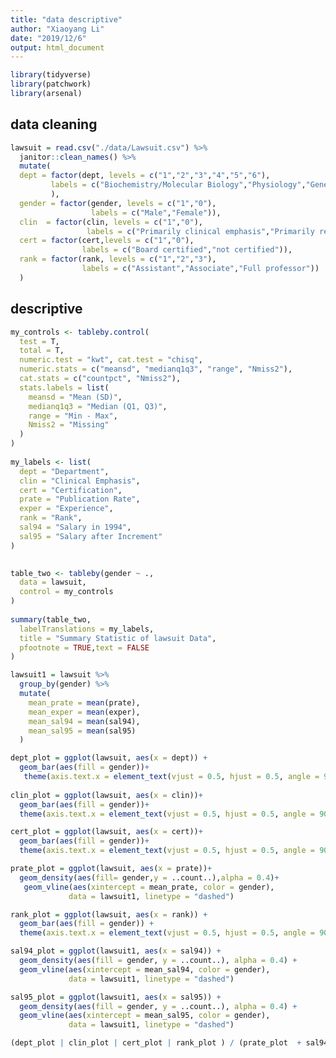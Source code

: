 ```yaml
---
title: "data descriptive"
author: "Xiaoyang Li"
date: "2019/12/6"
output: html_document
---
```

```r
library(tidyverse)
library(patchwork)
library(arsenal)
```


## data cleaning
```r
lawsuit = read.csv("./data/Lawsuit.csv") %>% 
  janitor::clean_names() %>% 
  mutate(
  dept = factor(dept, levels = c("1","2","3","4","5","6"),
         labels = c("Biochemistry/Molecular Biology","Physiology","Genetics","Pediatrics","Medicine","Surgery")
         ),
  gender = factor(gender, levels = c("1","0"),
                  labels = c("Male","Female")),
  clin  = factor(clin, levels = c("1","0"),
                 labels = c("Primarily clinical emphasis","Primarily research emphasis")),
  cert = factor(cert,levels = c("1","0"),
                labels = c("Board certified","not certified")),
  rank = factor(rank, levels = c("1","2","3"),
                labels = c("Assistant","Associate","Full professor"))
  )
```

## descriptive

```r

my_controls <- tableby.control(
  test = T,
  total = T,
  numeric.test = "kwt", cat.test = "chisq",
  numeric.stats = c("meansd", "medianq1q3", "range", "Nmiss2"),
  cat.stats = c("countpct", "Nmiss2"),
  stats.labels = list(
    meansd = "Mean (SD)",
    medianq1q3 = "Median (Q1, Q3)",
    range = "Min - Max",
    Nmiss2 = "Missing"
  )
)
 
my_labels <- list(
  dept = "Department",
  clin = "Clinical Emphasis",
  cert = "Certification",
  prate = "Publication Rate",
  exper = "Experience",
  rank = "Rank",
  sal94 = "Salary in 1994",
  sal95 = "Salary after Increment"
)

 
table_two <- tableby(gender ~ .,
  data = lawsuit,
  control = my_controls
)
 
summary(table_two,
  labelTranslations = my_labels,
  title = "Summary Statistic of lawsuit Data",
  pfootnote = TRUE,text = FALSE
)

lawsuit1 = lawsuit %>% 
  group_by(gender) %>% 
  mutate(
    mean_prate = mean(prate),
    mean_exper = mean(exper),
    mean_sal94 = mean(sal94),
    mean_sal95 = mean(sal95)
  )

dept_plot = ggplot(lawsuit, aes(x = dept)) +
  geom_bar(aes(fill = gender))+
   theme(axis.text.x = element_text(vjust = 0.5, hjust = 0.5, angle = 90))+ theme(legend.position = "top")
           
clin_plot = ggplot(lawsuit, aes(x = clin))+
  geom_bar(aes(fill = gender))+
  theme(axis.text.x = element_text(vjust = 0.5, hjust = 0.5, angle = 90))+ theme(legend.position = "top")

cert_plot = ggplot(lawsuit, aes(x = cert))+
  geom_bar(aes(fill = gender))+
  theme(axis.text.x = element_text(vjust = 0.5, hjust = 0.5, angle = 90))+ theme(legend.position = "top")

prate_plot = ggplot(lawsuit, aes(x = prate))+
  geom_density(aes(fill= gender,y = ..count..),alpha = 0.4)+
   geom_vline(aes(xintercept = mean_prate, color = gender),
             data = lawsuit1, linetype = "dashed")

rank_plot = ggplot(lawsuit, aes(x = rank)) +
  geom_bar(aes(fill = gender)) +
  theme(axis.text.x = element_text(vjust = 0.5, hjust = 0.5, angle = 90)) + theme(legend.position = "top")

sal94_plot = ggplot(lawsuit1, aes(x = sal94)) +
  geom_density(aes(fill = gender, y = ..count..), alpha = 0.4) +
  geom_vline(aes(xintercept = mean_sal94, color = gender),
             data = lawsuit1, linetype = "dashed")

sal95_plot = ggplot(lawsuit1, aes(x = sal95)) +
  geom_density(aes(fill = gender, y = ..count..), alpha = 0.4) +
  geom_vline(aes(xintercept = mean_sal95, color = gender),
             data = lawsuit1, linetype = "dashed")

(dept_plot | clin_plot | cert_plot | rank_plot ) / (prate_plot  + sal94_plot + sal95_plot)
```

